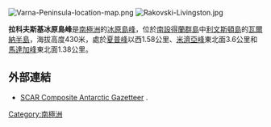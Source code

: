 {{no footnotes|time=2013-10-29T03:39:29+00:00}}
[[Image:Varna-Peninsula-location-map.png|thumb]]
[[Image:Rakovski-Livingston.jpg|thumb]]

{{coord|62|31|24|S|60|06|00|W|display=title}}

'''拉科夫斯基冰原島峰'''是[[南極洲|南極洲]]的[[冰原島峰|冰原島峰]]，位於[[南設得蘭群島|南設得蘭群島]]中[[利文斯頓島|利文斯頓島]]的[[瓦爾納半島|瓦爾納半島]]，海拔高度430米，處於[[夏普峰|夏普峰]]以西1.58公里、[[米濟亞峰|米濟亞峰]]東北面3.6公里和[[馬達加峰|馬達加峰]]東北面1.38公里。

==外部連結==
* [http://data.aad.gov.au/aadc/gaz/scar/ SCAR Composite Antarctic Gazetteer] {{WebCite|url=https://www.webcitation.org/5ug2CfC7m?url=http://data.aad.gov.au/aadc/gaz/scar/ |date=20101202140255 |dateformat=iso }}.

{{Antarctica-geo-stub}}
[[Category:南極洲|Category:南極洲]]